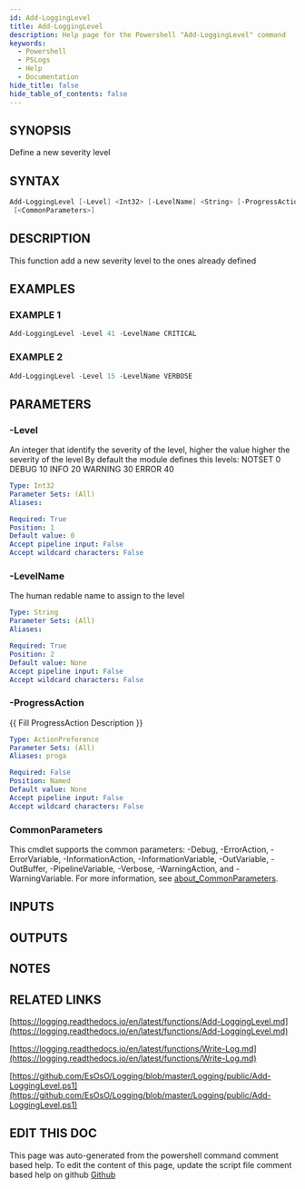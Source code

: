 ```yaml
---
id: Add-LoggingLevel
title: Add-LoggingLevel
description: Help page for the Powershell "Add-LoggingLevel" command
keywords:
  - Powershell
  - PSLogs
  - Help
  - Documentation
hide_title: false
hide_table_of_contents: false
---
```


## SYNOPSIS

Define a new severity level

## SYNTAX

```powershell
Add-LoggingLevel [-Level] <Int32> [-LevelName] <String> [-ProgressAction <ActionPreference>]
 [<CommonParameters>]
```

## DESCRIPTION

This function add a new severity level to the ones already defined

## EXAMPLES

### EXAMPLE 1

```powershell
Add-LoggingLevel -Level 41 -LevelName CRITICAL
```

### EXAMPLE 2

```powershell
Add-LoggingLevel -Level 15 -LevelName VERBOSE
```

## PARAMETERS

### -Level

An integer that identify the severity of the level, higher the value higher the severity of the level
By default the module defines this levels:
NOTSET   0
DEBUG   10
INFO    20
WARNING 30
ERROR   40

```yaml
Type: Int32
Parameter Sets: (All)
Aliases:

Required: True
Position: 1
Default value: 0
Accept pipeline input: False
Accept wildcard characters: False
```

### -LevelName

The human redable name to assign to the level

```yaml
Type: String
Parameter Sets: (All)
Aliases:

Required: True
Position: 2
Default value: None
Accept pipeline input: False
Accept wildcard characters: False
```

### -ProgressAction

\{\{ Fill ProgressAction Description \}\}

```yaml
Type: ActionPreference
Parameter Sets: (All)
Aliases: proga

Required: False
Position: Named
Default value: None
Accept pipeline input: False
Accept wildcard characters: False
```

### CommonParameters

This cmdlet supports the common parameters: -Debug, -ErrorAction, -ErrorVariable, -InformationAction, -InformationVariable, -OutVariable, -OutBuffer, -PipelineVariable, -Verbose, -WarningAction, and -WarningVariable. For more information, see [about_CommonParameters](http://go.microsoft.com/fwlink/?LinkID=113216).

## INPUTS

## OUTPUTS

## NOTES

## RELATED LINKS

[https://logging.readthedocs.io/en/latest/functions/Add-LoggingLevel.md](https://logging.readthedocs.io/en/latest/functions/Add-LoggingLevel.md)

[https://logging.readthedocs.io/en/latest/functions/Write-Log.md](https://logging.readthedocs.io/en/latest/functions/Write-Log.md)

[https://github.com/EsOsO/Logging/blob/master/Logging/public/Add-LoggingLevel.ps1](https://github.com/EsOsO/Logging/blob/master/Logging/public/Add-LoggingLevel.ps1)

## EDIT THIS DOC 

This page was auto-generated from the powershell command comment based help. To edit the content of this page, update the script file comment based help on github [Github](https://github.com/hanpq/PSLogs)

